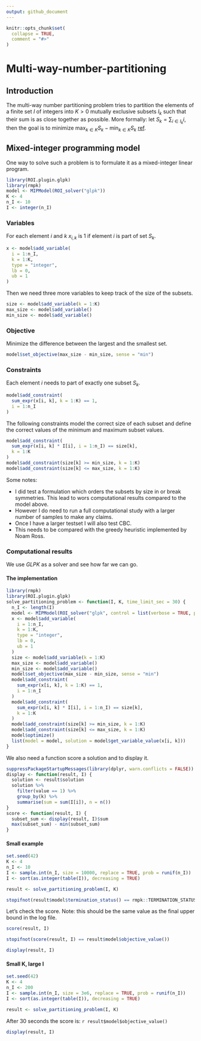 ```yaml
---
output: github_document
---
```


<!-- README.md is generated from README.Rmd. Please edit that file -->

```r
knitr::opts_chunk$set(
  collapse = TRUE,
  comment = "#>"
)
```
# Multi-way-number-partitioning

<!-- badges: start -->
<!-- badges: end -->

## Introduction

The multi-way number partitioning problem tries to partition the elements of a finite set $I$ of integers into $K > 0$ mutually exclusive subsets $I_k$ such that their sum is as close together as possible. More formally: let $S_k = \sum_{i \in I_k}i$, then the goal is to minimize $\max_{k \in K}S_k - \min_{k \in K}S_k$ [ref](https://en.wikipedia.org/wiki/Partition_problem).

## Mixed-integer programming model

One way to solve such a problem is to formulate it as a mixed-integer linear program.

```r
library(ROI.plugin.glpk)
library(rmpk)
model <- MIPModel(ROI_solver("glpk"))
K <- 4
n_I <- 10
I <- integer(n_I)
```

### Variables

For each element $i$ and $k$ $x_{i,k}$ is 1 if element $i$ is part of set $S_k$.
```r
x <- model$add_variable(
  i = 1:n_I,
  k = 1:K,
  type = "integer",
  lb = 0,
  ub = 1
)
```

Then we need three more variables to keep track of the size of the subsets.

```r
size <- model$add_variable(k = 1:K)
max_size <- model$add_variable()
min_size <- model$add_variable()
```


### Objective

Minimize the difference between the largest and the smallest set.

```r
model$set_objective(max_size - min_size, sense = "min")
```

### Constraints

Each element $i$ needs to part of exactly one subset $S_k$.
```r
model$add_constraint(
  sum_expr(x[i, k], k = 1:K) == 1,
  i = 1:n_I
)
```

The following constraints model the correct size of each subset and define the correct values of the minimum and maximum subset values.

```r
model$add_constraint(
  sum_expr(x[i, k] * I[i], i = 1:n_I) == size[k],
  k = 1:K
)
model$add_constraint(size[k] >= min_size, k = 1:K)
model$add_constraint(size[k] <= max_size, k = 1:K)
```

Some notes:

* I did test a formulation which orders the subsets by size in or break symmetries. This lead to wors computational results compared to the model above.
* However I do need to run a full computational study with a larger number of samples to make any claims.
* Once I have a larger testset I will also test CBC.
* This needs to be compared with the greedy heuristic implemented by Noam Ross.

### Computational results

We use *GLPK* as a solver and see how far we can go.

#### The implementation

```r
library(rmpk)
library(ROI.plugin.glpk)
solve_partitioning_problem <- function(I, K, time_limit_sec = 30) {
  n_I <- length(I)
  model <- MIPModel(ROI_solver("glpk", control = list(verbose = TRUE, presolve = TRUE, tm_limit = time_limit_sec * 1000)))
  x <- model$add_variable(
    i = 1:n_I,
    k = 1:K,
    type = "integer",
    lb = 0,
    ub = 1
  )
  size <- model$add_variable(k = 1:K)
  max_size <- model$add_variable()
  min_size <- model$add_variable()
  model$set_objective(max_size - min_size, sense = "min")
  model$add_constraint(
    sum_expr(x[i, k], k = 1:K) == 1,
    i = 1:n_I
  )
  model$add_constraint(
    sum_expr(x[i, k] * I[i], i = 1:n_I) == size[k],
    k = 1:K
  )
  model$add_constraint(size[k] >= min_size, k = 1:K)
  model$add_constraint(size[k] <= max_size, k = 1:K)
  model$optimize()
  list(model = model, solution = model$get_variable_value(x[i, k]))
}
```

We also need a function score a solution and to display it.

```r
suppressPackageStartupMessages(library(dplyr, warn.conflicts = FALSE))
display <- function(result, I) {
  solution <- result$solution
  solution %>% 
    filter(value == 1) %>% 
    group_by(k) %>% 
    summarise(sum = sum(I[i]), n = n())
}
score <- function(result, I) {
  subset_sum <- display(result, I)$sum
  max(subset_sum) - min(subset_sum)
}
```

#### Small example

```r
set.seed(42)
K <- 4
n_I <- 10
I <- sample.int(n_I, size = 10000, replace = TRUE, prob = runif(n_I))
I <- sort(as.integer(table(I)), decreasing = TRUE)
```


```r
result <- solve_partitioning_problem(I, K)
```

```r
stopifnot(result$model$termination_status() == rmpk::TERMINATION_STATUS$SUCCESS)
```

Let's check the score. Note: this should be the same value as the final upper bound in the log file.
```r
score(result, I)
```

```r
stopifnot(score(result, I) == result$model$objective_value())
```

```r
display(result, I)
```

#### Small K, large I

```r
set.seed(42)
K <- 4
n_I <- 200
I <- sample.int(n_I, size = 3e6, replace = TRUE, prob = runif(n_I))
I <- sort(as.integer(table(I)), decreasing = TRUE)
```


```r
result <- solve_partitioning_problem(I, K)
```

After 30 seconds the score is: `r result$model$objective_value()`

```r
display(result, I)
```
